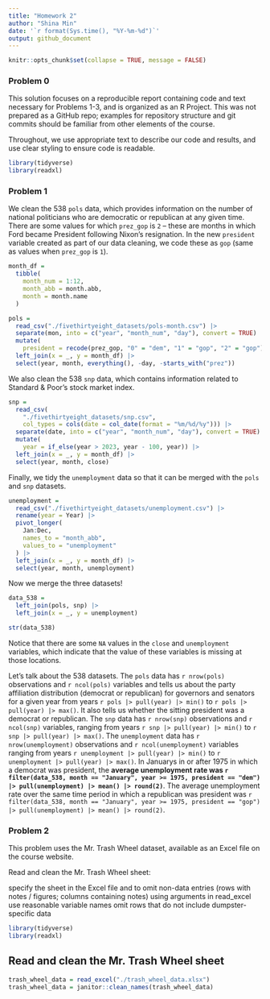 ```yaml
---
title: "Homework 2"
author: "Shina Min"
date: '`r format(Sys.time(), "%Y-%m-%d")`'
output: github_document
---
```


```r
knitr::opts_chunk$set(collapse = TRUE, message = FALSE)
```

### Problem 0

This solution focuses on a reproducible report containing code and text necessary for Problems 1-3, and is organized as an R Project. This was not prepared as a GitHub repo; examples for repository structure and git commits should be familiar from other elements of the course.

Throughout, we use appropriate text to describe our code and results, and use clear styling to ensure code is readable. 

```r
library(tidyverse)
library(readxl)
```


### Problem 1

We clean the 538 `pols` data, which provides information on the number of national politicians who are democratic or republican at any given time. There are some values for which `prez_gop` is `2` -- these are months in which Ford became President following Nixon's resignation. In the new `president` variable created as part of our data cleaning, we code these as `gop` (same as values when `prez_gop` is `1`).

```r
month_df = 
  tibble(
    month_num = 1:12,
    month_abb = month.abb,
    month = month.name
  )

pols =
  read_csv("./fivethirtyeight_datasets/pols-month.csv") |>
  separate(mon, into = c("year", "month_num", "day"), convert = TRUE) |>
  mutate(
    president = recode(prez_gop, "0" = "dem", "1" = "gop", "2" = "gop")) |>
  left_join(x = _, y = month_df) |> 
  select(year, month, everything(), -day, -starts_with("prez"))
```

We also clean the 538 `snp` data, which contains information related to Standard & Poor’s stock market index.

```r
snp = 
  read_csv(
    "./fivethirtyeight_datasets/snp.csv",
    col_types = cols(date = col_date(format = "%m/%d/%y"))) |>
  separate(date, into = c("year", "month_num", "day"), convert = TRUE) |>
  mutate(
    year = if_else(year > 2023, year - 100, year)) |> 
  left_join(x = _, y = month_df) |> 
  select(year, month, close) 
```

Finally, we tidy the `unemployment` data so that it can be merged with the `pols` and `snp` datasets.

```r
unemployment = 
  read_csv("./fivethirtyeight_datasets/unemployment.csv") |>
  rename(year = Year) |>
  pivot_longer(
    Jan:Dec, 
    names_to = "month_abb",
    values_to = "unemployment"
  ) |> 
  left_join(x = _, y = month_df) |> 
  select(year, month, unemployment)
```

Now we merge the three datasets!

```r
data_538 = 
  left_join(pols, snp) |>
  left_join(x = _, y = unemployment)

str(data_538)
```

Notice that there are some `NA` values in the `close` and `unemployment` variables, which indicate that the value of these variables is missing at those locations.

Let's talk about the 538 datasets. The `pols` data has `r nrow(pols)` observations and `r ncol(pols)` variables and tells us about the party affiliation distribution (democrat or republican) for governors and senators for a given year from years `r pols |> pull(year) |> min()` to `r pols |> pull(year) |> max()`. It also tells us whether the sitting president was a democrat or republican. The `snp` data has `r nrow(snp)` observations and `r ncol(snp)` variables, ranging from years `r snp |> pull(year) |> min()` to `r snp |> pull(year) |> max()`. The `unemployment` data has `r nrow(unemployment)` observations and `r ncol(unemployment)` variables ranging from years `r unemployment |> pull(year) |> min()` to `r unemployment |> pull(year) |> max()`. In Januarys in or after 1975 in which a democrat was president, the **average unemployment rate was `r filter(data_538, month == "January", year >= 1975, president == "dem") |> pull(unemployment) |> mean() |> round(2)`**.  The average unemployment rate over the same time period in which a republican was president was `r filter(data_538, month == "January", year >= 1975, president == "gop") |> pull(unemployment) |> mean() |> round(2)`.


### Problem 2

This problem uses the Mr. Trash Wheel dataset, available as an Excel file on the course website.

Read and clean the Mr. Trash Wheel sheet:

specify the sheet in the Excel file and to omit non-data entries (rows with notes / figures; columns containing notes) using arguments in read_excel
use reasonable variable names
omit rows that do not include dumpster-specific data

```r
library(tidyverse)
library(readxl)
```


## Read and clean the Mr. Trash Wheel sheet

```r
trash_wheel_data = read_excel("./trash_wheel_data.xlsx")
trash_wheel_data = janitor::clean_names(trash_wheel_data)
```


